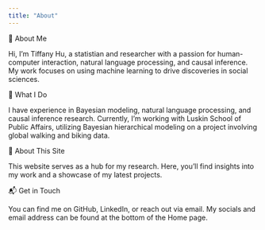 ```yaml
---
title: "About"
---
```


👋 About Me

Hi, I’m Tiffany Hu, a statistian and researcher with a passion for human-computer interaction, natural language processing, and causal inference. My work focuses on using machine learning to drive discoveries in social sciences.


🔬 What I Do

I have experience in Bayesian modeling, natural language processing, and causal inference research. Currently, I’m working with Luskin School of Public Affairs, utilizing Bayesian hierarchical modeling on a project involving global walking and biking data.


📂 About This Site

This website serves as a hub for my research. Here, you’ll find insights into my work and a showcase of my latest projects.


📬 Get in Touch

You can find me on GitHub, LinkedIn, or reach out via email. My socials and email address can be found at the bottom of the Home page.

